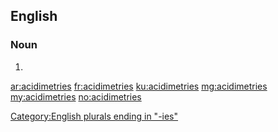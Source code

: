 {{also|acidimétries}}
==English==

===Noun===
{{head|en|noun plural form}}

# {{plural of|acidimetry|lang=en}}

[[Category:English plurals ending in "-ies"]]

[[ar:acidimetries]]
[[fr:acidimetries]]
[[ku:acidimetries]]
[[mg:acidimetries]]
[[my:acidimetries]]
[[no:acidimetries]]